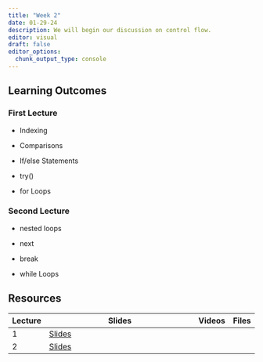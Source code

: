 ```yaml
---
title: "Week 2"
date: 01-29-24
description: We will begin our discussion on control flow.
editor: visual
draft: false
editor_options: 
  chunk_output_type: console
---
```


## Learning Outcomes

### First Lecture

-   Indexing

-   Comparisons

-   If/else Statements

-   try()

-   for Loops

### Second Lecture

-   nested loops

-   next

-   break

-   while Loops

## Resources

| Lecture | Slides                                                         | Videos | Files |
|---------|----------------------------------------------------------------|--------|-------|
| 1       | [Slides](https://m408.inqs.info/lectures/2a.html#/title-slide) |        |       |
| 2       | [Slides](https://m408.inqs.info/lectures/2b.html#/title-slide) |        |       |
